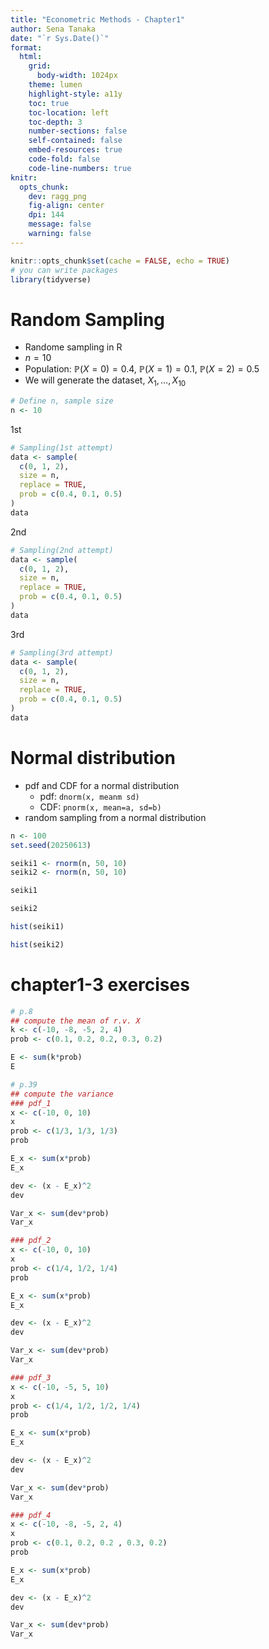 ```yaml
---
title: "Econometric Methods - Chapter1"
author: Sena Tanaka
date: "`r Sys.Date()`"
format: 
  html:
    grid: 
      body-width: 1024px
    theme: lumen
    highlight-style: a11y
    toc: true
    toc-location: left
    toc-depth: 3
    number-sections: false
    self-contained: false
    embed-resources: true
    code-fold: false
    code-line-numbers: true
knitr: 
  opts_chunk: 
    dev: ragg_png
    fig-align: center
    dpi: 144
    message: false
    warning: false
---
```


```r
knitr::opts_chunk$set(cache = FALSE, echo = TRUE)
# you can write packages
library(tidyverse)
```

# Random Sampling

-   Randome sampling in R
-   $n = 10$
-   Population: $\mathbb{P}(X=0)=0.4, \ \mathbb{P}(X=1) = 0.1, \ \mathbb{P}(X=2) = 0.5$
-   We will generate the dataset, $X_1, \dots, X_{10}$

```r
# Define n, sample size
n <- 10
```

1st

```r
# Sampling(1st attempt)
data <- sample(
  c(0, 1, 2),
  size = n,
  replace = TRUE,
  prob = c(0.4, 0.1, 0.5)
)
data
```

2nd

```r
# Sampling(2nd attempt)
data <- sample(
  c(0, 1, 2),
  size = n,
  replace = TRUE,
  prob = c(0.4, 0.1, 0.5)
)
data
```

3rd

```r
# Sampling(3rd attempt)
data <- sample(
  c(0, 1, 2),
  size = n,
  replace = TRUE,
  prob = c(0.4, 0.1, 0.5)
)
data
```

# Normal distribution

-   pdf and CDF for a normal distribution
    -   pdf: `dnorm(x, meanm sd)`
    -   CDF: `pnorm(x, mean=a, sd=b)`
-   random sampling from a normal distribution

```r
n <- 100
set.seed(20250613)

seiki1 <- rnorm(n, 50, 10)
seiki2 <- rnorm(n, 50, 10)

seiki1

seiki2

hist(seiki1)

hist(seiki2)

```

# chapter1-3 exercises


```r
# p.8
## compute the mean of r.v. X
k <- c(-10, -8, -5, 2, 4)
prob <- c(0.1, 0.2, 0.2, 0.3, 0.2)

E <- sum(k*prob)
E
```


```r
# p.39
## compute the variance 
### pdf_1
x <- c(-10, 0, 10)
x
prob <- c(1/3, 1/3, 1/3)
prob

E_x <- sum(x*prob)
E_x

dev <- (x - E_x)^2
dev

Var_x <- sum(dev*prob)
Var_x
```


```r
### pdf_2
x <- c(-10, 0, 10)
x
prob <- c(1/4, 1/2, 1/4)
prob

E_x <- sum(x*prob)
E_x

dev <- (x - E_x)^2
dev

Var_x <- sum(dev*prob)
Var_x

```


```r
### pdf_3
x <- c(-10, -5, 5, 10)
x
prob <- c(1/4, 1/2, 1/2, 1/4)
prob

E_x <- sum(x*prob)
E_x

dev <- (x - E_x)^2
dev

Var_x <- sum(dev*prob)
Var_x

```


```r
### pdf_4
x <- c(-10, -8, -5, 2, 4)
x
prob <- c(0.1, 0.2, 0.2 , 0.3, 0.2)
prob

E_x <- sum(x*prob)
E_x

dev <- (x - E_x)^2
dev

Var_x <- sum(dev*prob)
Var_x
```
